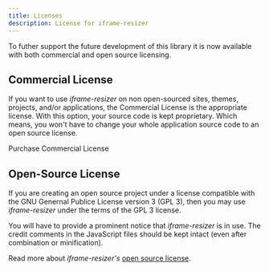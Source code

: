 ```yaml
---
title: Licenses
description: License for iframe-resizer
---
```



To futher support the future development of this library it is now available with both commercial and open source licensing.

## Commercial License

If you want to use _iframe-resizer_ on non open-sourced sites, themes, projects, and/or applications, the Commercial License is the appropriate license. With this option, your source code is kept proprietary. Which means, you won't have to change your whole application source code to an open source license.

<CallToAction variant="primary" link="../pricing">
  Purchase Commercial License
</CallToAction>

## Open-Source License

If you are creating an open source project under a license compatible with the GNU Genernal Publice License version 3 (GPL 3), then you may use _iframe-resizer_ under the terms of the GPL 3 license.

You will have to provide a prominent notice that _iframe-resizer_ is in use. The credit comments in the JavaScript files should be kept intact (even after combination or minification).

Read more about _iframe-resizer's_ [open source license](../gpl).
